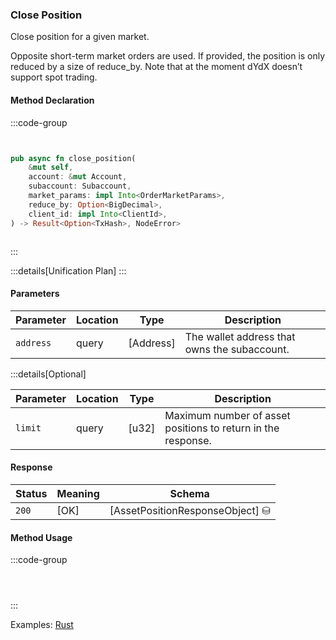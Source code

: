 ### Close Position

Close position for a given market.

Opposite short-term market orders are used. If provided, the position is only reduced by a size of reduce_by. Note that at the moment dYdX doesn’t support spot trading.

#### Method Declaration

:::code-group

```python [Python]

```

```typescript [TypeScript]

```

```rust [Rust]
pub async fn close_position(
    &mut self,
    account: &mut Account,
    subaccount: Subaccount,
    market_params: impl Into<OrderMarketParams>,
    reduce_by: Option<BigDecimal>,
    client_id: impl Into<ClientId>,
) -> Result<Option<TxHash>, NodeError>
```

```url [API]
```

:::

:::details[Unification Plan]
:::

#### Parameters

| Parameter           | Location | Type               | Description                                                           |
| ------------------- | -------- | ------------------ | --------------------------------------------------------------------- |
| `address`           | query    | [Address]          | The wallet address that owns the subaccount.                          |

:::details[Optional]

| Parameter                     | Location | Type                      | Description                                                  |
| ----------------------------- | -------- | ------------------------- | ------------------------------------------------------------ |
| `limit`                       | query    | [u32]                     | Maximum number of asset positions to return in the response. |

#### Response

| Status | Meaning     | Schema                          |
| ------ | ----------- | ------------------------------- |
| `200`  | [OK]        | [AssetPositionResponseObject] ⛁ |

#### Method Usage

:::code-group

```rust [Rust]
```

```python [Python]

```

```typescript [TypeScript]

```

:::

Examples: [Rust]

[Rust]: https://github.com/dydxprotocol/v4-clients/blob/main/v4-client-rs/client/examples/close_position.rs
